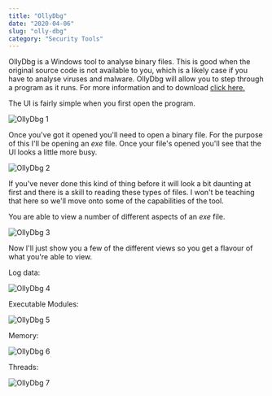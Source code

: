 ```yaml
---
title: "OllyDbg"
date: "2020-04-06"
slug: "olly-dbg"
category: "Security Tools"
---
```


OllyDbg is a Windows tool to analyse binary files. This is good when the original source code is not available to you, which is a likely case if you have to analyse viruses and malware. OllyDbg will allow you to step through a program as it runs. For more information and to download <a className="nav-link mx-5 text-left" href="http://ollydbg.de/" target="_blank" rel="noopener noreferrer">click here.</a>

The UI is fairly simple when you first open the program.

![OllyDbg 1](./ollyDbg1.png)

Once you've got it opened you'll need to open a binary file. For the purpose of this I'll be opening an *exe* file. Once your file's opened you'll see that the UI looks a little more busy.

![OllyDbg 2](./ollyDbg2.png)

If you've never done this kind of thing before it will look a bit daunting at first and there is a skill to reading these types of files. I won't be teaching that here so we'll move onto some of the capabilities of the tool.

You are able to view a number of different aspects of an *exe* file.

![OllyDbg 3](./ollyDbg3.png)

Now I'll just show you a few of the different views so you get a flavour of what you're able to view.

Log data:

![OllyDbg 4](./ollyDbg4.png)

Executable Modules:

![OllyDbg 5](./ollyDbg5.png)

Memory:

![OllyDbg 6](./ollyDbg6.png)

Threads:

![OllyDbg 7](./ollyDbg7.png)